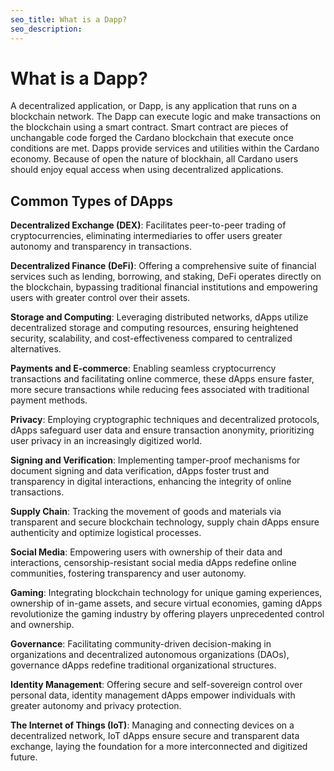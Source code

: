 ```yaml
---
seo_title: What is a Dapp?
seo_description: 
---
```


# What is a Dapp?

A decentralized application, or Dapp, is any application that runs on a blockchain network. The Dapp can execute logic and make transactions on the blockchain using a smart contract. Smart contract are pieces of unchangable code forged the Cardano blockchain that execute once conditions are met. Dapps provide services and utilities within the Cardano economy. Because of open the nature of blockhain, all Cardano users should enjoy equal access when using decentralized applications. 

## Common Types of DApps

__Decentralized Exchange (DEX)__: Facilitates peer-to-peer trading of cryptocurrencies, eliminating intermediaries to offer users greater autonomy and transparency in transactions.

__Decentralized Finance (DeFi)__: Offering a comprehensive suite of financial services such as lending, borrowing, and staking, DeFi operates directly on the blockchain, bypassing traditional financial institutions and empowering users with greater control over their assets.

__Storage and Computing__: Leveraging distributed networks, dApps utilize decentralized storage and computing resources, ensuring heightened security, scalability, and cost-effectiveness compared to centralized alternatives.

__Payments and E-commerce__: Enabling seamless cryptocurrency transactions and facilitating online commerce, these dApps ensure faster, more secure transactions while reducing fees associated with traditional payment methods.

__Privacy__: Employing cryptographic techniques and decentralized protocols, dApps safeguard user data and ensure transaction anonymity, prioritizing user privacy in an increasingly digitized world.

__Signing and Verification__: Implementing tamper-proof mechanisms for document signing and data verification, dApps foster trust and transparency in digital interactions, enhancing the integrity of online transactions.

__Supply Chain__: Tracking the movement of goods and materials via transparent and secure blockchain technology, supply chain dApps ensure authenticity and optimize logistical processes.

__Social Media__: Empowering users with ownership of their data and interactions, censorship-resistant social media dApps redefine online communities, fostering transparency and user autonomy.

__Gaming__: Integrating blockchain technology for unique gaming experiences, ownership of in-game assets, and secure virtual economies, gaming dApps revolutionize the gaming industry by offering players unprecedented control and ownership.

__Governance__: Facilitating community-driven decision-making in organizations and decentralized autonomous organizations (DAOs), governance dApps redefine traditional organizational structures.

__Identity Management__: Offering secure and self-sovereign control over personal data, identity management dApps empower individuals with greater autonomy and privacy protection.

__The Internet of Things (IoT)__: Managing and connecting devices on a decentralized network, IoT dApps ensure secure and transparent data exchange, laying the foundation for a more interconnected and digitized future.
